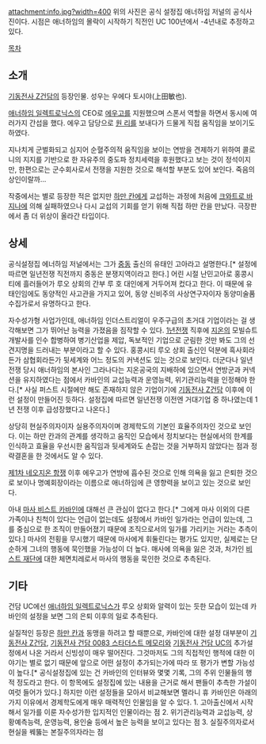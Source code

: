 attachment:info.jpg?width=400
위의 사진은 공식 설정집 애너하임 저널의 공식사진이다. 시점은 애너하임의 몰락이 시작하기 직전인 UC 100년에서 -4년내로 추정하고있다.

[[목차]]

== 소개 ==
[[기동전사 Z건담]]의 등장인물. 성우는 우에다 토시야(上田敏也).

[[애너하임 일렉트로닉스]]의 CEO로 [[에우고]]를 지원했으며 스폰서 역할을 하면서 동시에 여러가지 간섭을 했다. 에우고 담당으로 [[원 리]]를 보내다가 드물게 직접 움직임을 보이기도 하였다.

지나치게 군벌화되고 심지어 순혈주의적 움직임을 보이는 연방을 견제하기 위하여 콜로니의 지지를 기반으로 한 자유주의 중도파 정치세력을 후원했다고 보는 것이 정석이지만, 한편으로는 군수회사로서 전쟁을 지원한 것으로 해석할 부분도 있어 보인다. 죽음의 상인이랄까...

작중에서는 별로 등장한 적은 없지만 [[하만 칸]]에게 교섭하는 과정에 처음에 [[크와트로 바지나]]에 의해 실패하였으나 다시 교섭의 기회를 얻기 위해 직접 하만 칸을 만났다. 극장판에서 좀 더 위상이 올라간 타입이다.

== 상세 ==
공식설정집 에너하임 저널에서는 그가 [[중동]] 출신의 유태인 고아라고 설명한다.[* 설정에 따르면 일년전쟁 직전까지 중동은 분쟁지역이라고 한다.] 어린 시절 난민고아로 홍콩시티에 흘러들어가 루오 상회의 간부 루 호 대인에게 거두어져 컸다고 한다. 이 때문에 유태인임에도 동양적인 사고관을 가지고 있어, 동양 신비주의 사상연구자이자 동양미술품 수집가로서 유명하다고 한다.

자수성가형 사업가인데, 애너하임 인더스트리얼이 우주구급의 초거대 기업이라는 걸 생각해보면 그가 뛰어난 능력을 가졌음을 짐작할 수 있다. [[1년전쟁]] 직후에 [[지온]]의 모빌슈트 개발사를 인수 합병하여 병기산업을 제압, 독보적인 기업으로 군림한 것만 봐도 그의 선견지명을 드러내는 부분이라고 할 수 있다. 홍콩시티 루오 상회 출신인 덕분에 흑사회라든가 삼협회라든가 뒷세계와 어느 정도의 커낵션도 있는 것으로 보인다. 더군다나 일년전쟁 당시 애너하임의 본사인 그라나다는 지온공국의 지배하에 있으면서 연방군과 커넥션을 유지하였다는 점에서 카바인의 교섭능력과 운영능력, 위기관리능력을 인정해야 한다.[* 사실 퍼스트 시절에만 해도 존재하지 않은 기업이기에 [[기동전사 Z건담]] 이후에 이런 설정이 만들어진 듯하다. 설정집에 따르면 일년전쟁 이전엔 거대기업 중 하나였는데 1년 전쟁 이후 급성장했다고 나온다.]

상당히 현실주의자이자 실용주의자이며 경제학도의 기본인 효율주의자인 것으로 보인다. 이는 하만 칸과의 관계를 생각하고 움직인 모습에서 정치보다는 현실에서의 한계를 인식하고 효율을 우선시한 움직임과 뒷세계와도 손잡는 것을 거부하지 않았다는 점과 정략결혼을 한 것에서도 알 수 있다. 

[[제1차 네오지온 항쟁]] 이후 에우고가 연방에 흡수된 것으로 인해 의욕을 잃고 은퇴한 것으로 보이나 명예회장이라는 이름으로 애너하임에 큰 영향력을 보이고 있는 것으로 보인다.

아내 [[마사 비스트 카바인]]에 대해선 큰 관심이 없다고 한다.[* 그에게 마사 이외의 다른 가족이나 친척이 있다는 언급이 없는데도 설정에서 카바인 일가라는 언급이 있는데, 그를 중심으로 한 조직이 만들어졌기 때문에 조직으로서의 일가를 가리키는 거라는 추측이 있다.] 마사의 전횡을 무시했기 때문에 마사에게 휘둘린다는 평가도 있지만, 실제로는 단순하게 그녀의 행동에 묵인했을 가능성이 더 높다. 매사에 의욕을 잃은 것과, 처가인 [[비스트 재단]]에 대한 체면치레로서 마사의 행동을 묵인한 것으로 추측된다.

== 기타 ==
건담 UC에선 [[애너하임 일렉트로닉스]]가 루오 상회와 알력이 있는 듯한 모습이 있는데 카바인의 설정을 보면 그의 은퇴 이후의 일로 추측된다. 

실질적인 등장은 [[하만 칸]]과 동맹을 하려고 할 때뿐으로, 카바인에 대한 설정 대부분이 [[기동전사 Z건담]], [[기동전사 건담 0083 스타더스트 메모리]]와 [[기동전사 건담 UC]]의 추가설정에서 나온 거라서 신빙성이 매우 떨어진다. 그것마저도 그의 직접적인 행적에 대한 이야기는 별로 없기 때문에 앞으로 어떤 설정이 추가되는가에 따라 또 평가가 변할 가능성이 높다.[* 공식설정집에 있는 건 카바인의 인터뷰와 몇몇 기록, 그의 주위 인물들의 행적 정도라고 한다. 이 항목에도 설정집에 있는 내용을 근거로 해서 팬들이 추측한 가설이 여럿 들어가 있다.] 하지만 이런 설정들을 모아서 비교해보면 멜라니 휴 카바인은 아래의 가지 이유에서 경제학도에게 매우 매력적인 인물임을 알 수 있다.
1. 고아출신에서 시작해서 일가를 이룬 자수성가한 입지적인 인물이라는 점
2. 위기관리능력과 교섭능력, 상황예측능력, 운영능력, 용인술 등에서 높은 능력을 보이고 있다는 점
3. 실질주의자로서 현실을 꿰뚫는 본질주의자라는 점 

